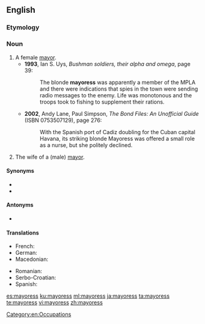 ==English==

===Etymology===
{{suffix|mayor|ess|lang=en}}

===Noun===
{{en-noun|mayoresses}}

# A female [[mayor]].
#* '''1993''', Ian S. Uys, ''Bushman soldiers, their alpha and omega'', page 39:
#*: The blonde '''mayoress''' was apparently a member of the MPLA and there were indications that spies in the town were sending radio messages to the enemy. Life was monotonous and the troops took to fishing to supplement their rations.
#* '''2002''', Andy Lane, ‎Paul Simpson, ''The Bond Files: An Unofficial Guide'' (ISBN 0753507129), page 276:
#*: With the Spanish port of Cadiz doubling for the Cuban capital Havana, its striking blonde Mayoress {{w|Teofila Martinez}} was offered a small role as a nurse, but she politely declined.
# The wife of a (male) [[mayor]].

====Synonyms====
* {{l|en|mayor}}
* {{l|en|lady mayor}}

====Antonyms====
* {{l|en|lord mayor}} {{qualifier|male mayor}}

====Translations====
{{trans-top|female mayor}}
* French: {{t+|fr|mairesse|f}}
* German: {{t+|de|Bürgermeisterin|f}}
* Macedonian: {{t|mk|градоначалничка|f|tr=gradonačálnička}}
{{trans-mid}}
* Romanian: {{t+|ro|primăriță|f}}
* Serbo-Croatian: {{t+|sh|gradonáčelnica|f}}
* Spanish: {{t+|es|alcaldesa|f}}
{{trans-bottom}}

[[Category:en:Occupations]]

[[es:mayoress]]
[[ku:mayoress]]
[[ml:mayoress]]
[[ja:mayoress]]
[[ta:mayoress]]
[[te:mayoress]]
[[vi:mayoress]]
[[zh:mayoress]]